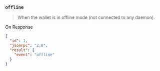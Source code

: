 ### `offline`

> When the wallet is in offline mode (not connected to any daemon).

On Response

```json
{
  "id": 1,
  "jsonrpc": "2.0",
  "result": {
    "event": "offline"
  }
}
```